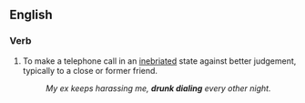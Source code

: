 ==English==

===Verb===
{{en-verb|head=[[drunk]] [[dial]]|drunk dial|l|ing}}

# {{transitive|or|intransitive}} To make a telephone call in an [[inebriated]] state against better judgement, typically to a close or former friend.
#: ''My ex keeps harassing me, '''drunk dialing''' every other night.''